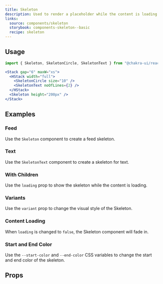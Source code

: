 ```yaml
---
title: Skeleton
description: Used to render a placeholder while the content is loading.
links:
  source: components/skeleton
  storybook: components-skeleton--basic
  recipe: skeleton
---
```


<ExampleTabs name="skeleton-basic" />

## Usage

```jsx
import { Skeleton, SkeletonCircle, SkeletonText } from "@chakra-ui/react"
```

```jsx
<Stack gap="6" maxW="xs">
  <HStack width="full">
    <SkeletonCircle size="10" />
    <SkeletonText noOfLines={2} />
  </HStack>
  <Skeleton height="200px" />
</Stack>
```

## Examples

### Feed

Use the `Skeleton` component to create a feed skeleton.

<ExampleTabs name="skeleton-for-feed" />

### Text

Use the `SkeletonText` component to create a skeleton for text.

<ExampleTabs name="skeleton-for-text" />

### With Children

Use the `loading` prop to show the skeleton while the content is loading.

<ExampleTabs name="skeleton-with-children" />

### Variants

Use the `variant` prop to change the visual style of the Skeleton.

<ExampleTabs name="skeleton-with-variants" />

### Content Loading

When `loading` is changed to `false`, the Skeleton component will fade in.

<ExampleTabs name="skeleton-with-loaded" />

### Start and End Color

Use the `--start-color` and `--end-color` CSS variables to change the start and
end color of the skeleton.

<ExampleTabs name="skeleton-with-start-end-color" />

## Props

<PropTable component="Skeleton" part="Skeleton" />
